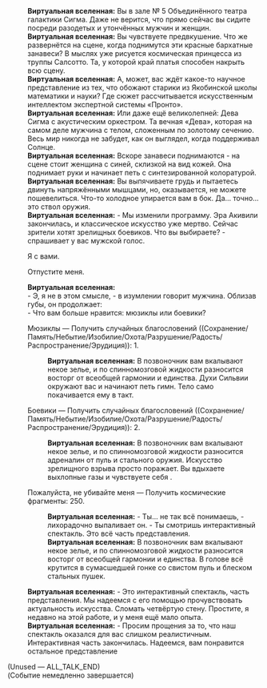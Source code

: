 {{Диалог Начало}}
:'''Виртуальная вселенная:''' Вы в зале № 5 Объединённого театра галактики Сигма. Даже не верится, что прямо сейчас вы сидите посреди разодетых и утончённых мужчин и женщин.
:'''Виртуальная вселенная:''' Вы чувствуете предвкушение. Что же развернётся на сцене, когда поднимутся эти красные бархатные занавеси? В мыслях уже рисуется космическая принцесса из труппы Салсотто. Та, у которой край платья способен накрыть всю сцену.
:'''Виртуальная вселенная:''' А, может, вас ждёт какое-то научное представление из тех, что обожают старики из Якобинской школы математики и науки? Где сюжет рассчитывается искусственным интеллектом экспертной системы «Пронто».
:'''Виртуальная вселенная:''' Или даже ещё великолепней: Дева Сигма с акустическим оркестром. Та вечная «Дева», которая на самом деле мужчина с телом, сложенным по золотому сечению. Весь мир никогда не забудет, как он выглядел, когда поддерживал Солнце.
:'''Виртуальная вселенная:''' Вскоре занавеси поднимаются - на сцене стоит женщина с синей, склизкой на вид кожей. Она поднимает руки и начинает петь с синтезированной колоратурой.
:'''Виртуальная вселенная:''' Вы выпячиваете грудь и пытаетесь двинуть напряжёнными мышцами, но, оказывается, не можете пошевелиться. Что-то холодное упирается вам в бок. Да... точно... это ствол оружия.
:'''Виртуальная вселенная:''' - Мы изменили программу. Эра Акивили закончилась, и классическое искусство уже мертво. Сейчас зрители хотят зрелищных боевиков. Что вы выбираете? - спрашивает у вас мужской голос.
:{{Диалог|Стрелка}} Я с вами.
:{{Диалог|Стрелка}} Отпустите меня.
:'''Виртуальная вселенная:''' <br />- Э, я не в этом смысле, - в изумлении говорит мужчина. Облизав губы, он продолжает:<br />- Что вам больше нравится: мюзиклы или боевики?
:{{Диалог|Звезда}} Мюзиклы &mdash; Получить случайных благословений ((Сохранение/Память/Небытие/Изобилие/Охота/Разрушение/Радость/Распространение/Эрудиция)): 1.
::'''Виртуальная вселенная:''' В позвоночник вам вкалывают некое зелье, и по спинномозговой жидкости разносится восторг от всеобщей гармонии и единства. Духи Сильвии окружают вас и начинают петь гимн. Тело само покачивается ему в такт.
:{{Диалог|Звезда}} Боевики &mdash; Получить случайных благословений ((Сохранение/Память/Небытие/Изобилие/Охота/Разрушение/Радость/Распространение/Эрудиция)): 2.
::'''Виртуальная вселенная:''' В позвоночник вам вкалывают некое зелье, и по спинномозговой жидкости разносится адреналин от пуль и стального оружия. Искусство зрелищного взрыва просто поражает. Вы вдыхаете выхлопные газы и чувствуете себя {{MC|м=свежим и отдохнувшим|ж=свежей и отдохнувшей}}.
:{{Диалог|Звезда}} Пожалуйста, не убивайте меня &mdash; Получить космические фрагменты: 250.
::'''Виртуальная вселенная:''' - Ты... не так всё понимаешь, - лихорадочно выпаливает он. - Ты смотришь интерактивный спектакль. Это всё часть представления.
::'''Виртуальная вселенная:''' В позвоночник вам вкалывают некое зелье, и по спинномозговой жидкости разносится восторг от всеобщей гармонии и единства. В голове всё крутится в сумасшедшей гонке со свистом пуль и блеском стальных пушек.
:'''Виртуальная вселенная:''' - Это интерактивный спектакль, часть представления. Мы надеемся с его помощью прочувствовать актуальность искусства. Сломать четвёртую стену. Простите, я недавно на этой работе, и у меня ещё мало опыта.
:'''Виртуальная вселенная:''' - Просим прощения за то, что наш спектакль оказался для вас слишком реалистичным. Интерактивная часть закончилась. Надеемся, вам понравится остальное представление

;(Unused &mdash; ALL_TALK_END)
;(Событие немедленно завершается)
{{Диалог Конец}}